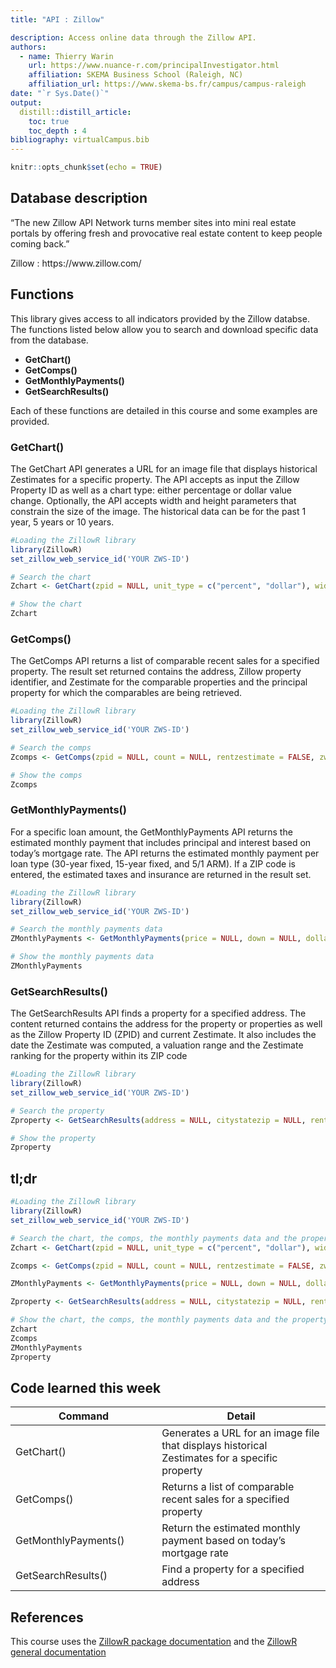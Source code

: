 ```yaml
---
title: "API : Zillow"

description: Access online data through the Zillow API.
authors:
  - name: Thierry Warin
    url: https://www.nuance-r.com/principalInvestigator.html
    affiliation: SKEMA Business School (Raleigh, NC)
    affiliation_url: https://www.skema-bs.fr/campus/campus-raleigh 
date: "`r Sys.Date()`"
output: 
  distill::distill_article:
    toc: true
    toc_depth : 4
bibliography: virtualCampus.bib
---
```


```r
knitr::opts_chunk$set(echo = TRUE)
```

## Database description

"The new Zillow API Network turns member sites into mini real estate portals by offering fresh and provocative real estate content to keep people coming back." 

Zillow : https://www.zillow.com/

## Functions 

This library gives access to all indicators provided by the Zillow databse. The functions listed below allow you to search and download specific data from the database.

* **GetChart()**
* **GetComps()**
* **GetMonthlyPayments()**
* **GetSearchResults()**

Each of these functions are detailed in this course and some examples are provided. 

### GetChart()

The GetChart API generates a URL for an image file that displays historical Zestimates for a specific property. The API accepts as input the Zillow Property ID as well as a chart type: either percentage or dollar value change. Optionally, the API accepts width and height parameters that constrain the size of the image. The historical data can be for the past 1 year, 5 years or 10 years.

```r
#Loading the ZillowR library
library(ZillowR)
set_zillow_web_service_id('YOUR ZWS-ID')

# Search the chart
Zchart <- GetChart(zpid = NULL, unit_type = c("percent", "dollar"), width = NULL, height = NULL, chartDuration = c("1year", "5years", "10years"), zws_id = getOption("ZillowR-zws_id"), url = "http://www.zillow.com/webservice/GetChart.htm")

# Show the chart
Zchart
```

### GetComps()

The GetComps API returns a list of comparable recent sales for a specified property. The result set returned contains the address, Zillow property identifier, and Zestimate for the comparable properties and the principal property for which the comparables are being retrieved.

```r
#Loading the ZillowR library
library(ZillowR)
set_zillow_web_service_id('YOUR ZWS-ID')

# Search the comps
Zcomps <- GetComps(zpid = NULL, count = NULL, rentzestimate = FALSE, zws_id = getOption("ZillowR-zws_id"), url = "http://www.zillow.com/webservice/GetComps.htm")

# Show the comps
Zcomps
```

### GetMonthlyPayments()

For a specific loan amount, the GetMonthlyPayments API returns the estimated monthly payment that includes principal and interest based on today’s mortgage rate. The API returns the estimated monthly payment per loan type (30-year fixed, 15-year fixed, and 5/1 ARM). If a ZIP code is entered, the estimated taxes and insurance are returned in the result set.

```r
#Loading the ZillowR library
library(ZillowR)
set_zillow_web_service_id('YOUR ZWS-ID')

# Search the monthly payments data
ZMonthlyPayments <- GetMonthlyPayments(price = NULL, down = NULL, dollarsdown = NULL, zip = NULL, zws_id = getOption("ZillowR-zws_id"), url = "http://www.zillow.com/webservice/GetMonthlyPayments.htm")

# Show the monthly payments data
ZMonthlyPayments
```

### GetSearchResults()

The GetSearchResults API finds a property for a specified address. The content returned contains the address for the property or properties as well as the Zillow Property ID (ZPID) and current Zestimate. It also includes the date the Zestimate was computed, a valuation range and the Zestimate ranking for the property within its ZIP code

```r
#Loading the ZillowR library
library(ZillowR)
set_zillow_web_service_id('YOUR ZWS-ID')

# Search the property
Zproperty <- GetSearchResults(address = NULL, citystatezip = NULL, rentzestimate = FALSE, zws_id = getOption("ZillowR-zws_id"), url = "http://www.zillow.com/webservice/GetSearchResults.htm")

# Show the property
Zproperty
```

## tl;dr

```r
#Loading the ZillowR library
library(ZillowR)
set_zillow_web_service_id('YOUR ZWS-ID')

# Search the chart, the comps, the monthly payments data and the property
Zchart <- GetChart(zpid = NULL, unit_type = c("percent", "dollar"), width = NULL, height = NULL, chartDuration = c("1year", "5years", "10years"), zws_id = getOption("ZillowR-zws_id"), url = "http://www.zillow.com/webservice/GetChart.htm")

Zcomps <- GetComps(zpid = NULL, count = NULL, rentzestimate = FALSE, zws_id = getOption("ZillowR-zws_id"), url = "http://www.zillow.com/webservice/GetComps.htm")

ZMonthlyPayments <- GetMonthlyPayments(price = NULL, down = NULL, dollarsdown = NULL, zip = NULL, zws_id = getOption("ZillowR-zws_id"), url = "http://www.zillow.com/webservice/GetMonthlyPayments.htm")

Zproperty <- GetSearchResults(address = NULL, citystatezip = NULL, rentzestimate = FALSE, zws_id = getOption("ZillowR-zws_id"), url = "http://www.zillow.com/webservice/GetSearchResults.htm")

# Show the chart, the comps, the monthly payments data and the property
Zchart
Zcomps
ZMonthlyPayments
Zproperty
```

## Code learned this week

| **Command** | **Detail** |
| ------------------------------ | ----------------------------------  |
| GetChart() | Generates a URL for an image file that displays historical Zestimates for a specific property |
| GetComps() | Returns a list of comparable recent sales for a specified property |
| GetMonthlyPayments() | Return the estimated monthly payment based on today’s mortgage rate |
| GetSearchResults() |  Find a property for a specified address |

## References

This course uses the [ZillowR package documentation](https://cran.r-project.org/web/packages/ZillowR/ZillowR.pdf?fbclid=IwAR2FQhd26MnI2mikYLRVyh7h6_62-0a1JQh5tnbhHBQaoTp-mXYb_9DHmWw) and the [ZillowR general documentation](https://cran.r-project.org/web/packages/ZillowR/README.html?fbclid=IwAR1PPTn5lfi-JIUYl-1VTElohYC5z1PRHLXG-GgQkvS9xq_nUMzy3NVZjHo)





